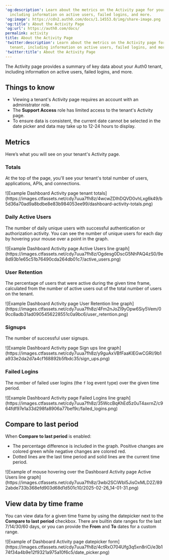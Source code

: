 ---
'og:description': Learn about the metrics on the Activity page for your Auth0 tenant,
  including information on active users, failed logins, and more.
'og:image': https://cdn2.auth0.com/docs/1.14553.0/img/share-image.png
'og:title': About the Activity Page
'og:url': https://auth0.com/docs/
permalink: activity
title: About the Activity Page
'twitter:description': Learn about the metrics on the Activity page for your Auth0
  tenant, including information on active users, failed logins, and more.
'twitter:title': About the Activity Page
---
The Activity page provides a summary of key data about your Auth0 tenant, including information on active users, failed logins, and more.

## Things to know

* Viewing a tenant's Activity page requires an account with an administrator role.
* The **Support Access** role has limited access to the tenant's Activity page.
* To ensure data is consistent, the current date cannot be selected in the date picker and data may take up to 12-24 hours to display.

## Metrics

Here’s what you will see on your tenant's Activity page.

### Totals

At the top of the page, you'll see your tenant's total number of users, applications, APIs, and connections.

<Frame>![Example Dashboard Activity page tenant totals](https://images.ctfassets.net/cdy7uua7fh8z/4wcwZDIhDQVD0vhLxg6k49/b5d36a70ad9a8bdbe8e83b984053ee99/dashboard-activity-totals.png)</Frame>

### Daily Active Users

The number of daily unique users with successful authentication or authorization activity. You can see the number of unique users for each day by hovering your mouse over a point in the graph.

<Frame>![Example Dashboard Activity page Active Users line graph](https://images.ctfassets.net/cdy7uua7fh8z/Ogdesg0DscG5NhPAQ4zS0/9e8d93b1e65c51b76490cda264db01c7/active_users.png)</Frame>

### User Retention

The percentage of users that were active during the given time frame, calculated from the number of active users out of the total number of users on the tenant.

<Frame>![Example Dashboard Activity page User Retention line graph](https://images.ctfassets.net/cdy7uua7fh8z/4Fm2nJoZl9yOpw6Siy5Vem/09cc8adb31ad0905456228551c0a9bc6/user_retention.png)</Frame>

### Signups

The number of successful user signups.

<Frame>![Example Dashboard Activity page Sign ups line graph](https://images.ctfassets.net/cdy7uua7fh8z/y9guAxVBfFaaKIEGwCGRI/9b1a933e2da2d7a4cf168892b5fbdc35/sign_ups.png)</Frame>

### Failed Logins

The number of failed user logins (the `f` log event type) over the given time period.

<Frame>![Example Dashboard Activity page Failed Logins line graph](https://images.ctfassets.net/cdy7uua7fh8z/35WccBqKhEd5z0uT4axrnZ/c964fdf97e1a33d298fa8906a77bef9c/failed_logins.png)</Frame>

## Compare to last period

When **Compare to last period** is enabled:

* The percentage difference is included in the graph. Positive changes are colored green while negative changes are colored red.
* Dotted lines are the last time period and solid lines are the current time period.

<Frame>![Example of mouse hovering over the Dashboard Activity page Active Users line graph](https://images.ctfassets.net/cdy7uua7fh8z/3wbi2SCiWbI5JisOxMLD2Z/892abde733b368efd903d68d1d501c10/2025-02-26_14-01-31.png)</Frame>

## View data by time frame

You can view data for a given time frame by using the datepicker next to the **Compare to last period** checkbox. There are builtin date ranges for the last 7/14/30/60 days, or you can provide the **From** and **To** dates for a custom range.

<Frame>![Example of Dashboard Activity page datepicker form](https://images.ctfassets.net/cdy7uua7fh8z/4ctRxO704Ufg3q5xn8riCi/e3b174f34a4b9e12f9321a975a10f6c5/date_picker.png)</Frame>